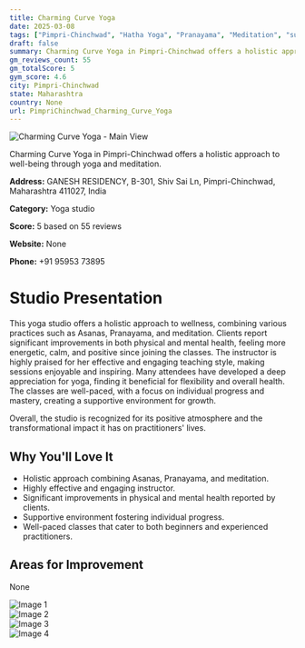 ```yaml
---
title: Charming Curve Yoga
date: 2025-03-08
tags: ["Pimpri-Chinchwad", "Hatha Yoga", "Pranayama", "Meditation", "supportive atmosphere", "Pimpri-Chinchwad"]  
draft: false
summary: Charming Curve Yoga in Pimpri-Chinchwad offers a holistic approach to well-being through yoga and meditation.
gm_reviews_count: 55
gm_totalScore: 5
gym_score: 4.6
city: Pimpri-Chinchwad
state: Maharashtra
country: None
url: PimpriChinchwad_Charming_Curve_Yoga
---
```


<div className="aspect-[16/9] relative my-8">
  <img 
    src="https://lh5.googleusercontent.com/p/AF1QipNi-Fykx5rEZAa91ZE1dnuRRnTv-vlJ7QODmgl9=w1920-h1080-k-no"
    alt="Charming Curve Yoga - Main View"
    className="object-cover absolute inset-0 w-full h-full rounded-lg"
  />
</div>

Charming Curve Yoga in Pimpri-Chinchwad offers a holistic approach to well-being through yoga and meditation.

**Address:** GANESH RESIDENCY, B-301, Shiv Sai Ln, Pimpri-Chinchwad, Maharashtra 411027, India

**Category:** Yoga studio

**Score:** 5 based on 55 reviews

**Website:** None

**Phone:** +91 95953 73895

# Studio Presentation

This yoga studio offers a holistic approach to wellness, combining various practices such as Asanas, Pranayama, and meditation. Clients report significant improvements in both physical and mental health, feeling more energetic, calm, and positive since joining the classes. The instructor is highly praised for her effective and engaging teaching style, making sessions enjoyable and inspiring. Many attendees have developed a deep appreciation for yoga, finding it beneficial for flexibility and overall health. The classes are well-paced, with a focus on individual progress and mastery, creating a supportive environment for growth.

Overall, the studio is recognized for its positive atmosphere and the transformational impact it has on practitioners' lives.

## Why You'll Love It

- Holistic approach combining Asanas, Pranayama, and meditation.
- Highly effective and engaging instructor.
- Significant improvements in physical and mental health reported by clients.
- Supportive environment fostering individual progress.
- Well-paced classes that cater to both beginners and experienced practitioners.

## Areas for Improvement

None

<div className="grid grid-cols-1 xl:grid-cols-2 gap-4 my-8">
<div className="aspect-[4/3] relative"><img src="https://lh5.googleusercontent.com/p/AF1QipPi3o81E8bg8mo_7Qph_MUd7HiipvhN9rySR8Tg=w1920-h1080-k-no" alt="Image 1" className="object-cover absolute inset-0 w-full h-full rounded-lg" /></div>
<div className="aspect-[4/3] relative"><img src="https://lh5.googleusercontent.com/p/AF1QipP4jQtOnQwCwd9dudPihw9LM3Zvy4oG8m9vQfwL=w1920-h1080-k-no" alt="Image 2" className="object-cover absolute inset-0 w-full h-full rounded-lg" /></div>
<div className="aspect-[4/3] relative"><img src="https://lh5.googleusercontent.com/p/AF1QipOMpbfbWhDbfS54sqU_Um4XFiXAVCxQ1SauE2KR=w1920-h1080-k-no" alt="Image 3" className="object-cover absolute inset-0 w-full h-full rounded-lg" /></div>
<div className="aspect-[4/3] relative"><img src="https://lh5.googleusercontent.com/p/AF1QipNwdghzzIlkhA5zVNxoI8v5othci24ivcSVEQRc=w1920-h1080-k-no" alt="Image 4" className="object-cover absolute inset-0 w-full h-full rounded-lg" /></div>
</div>